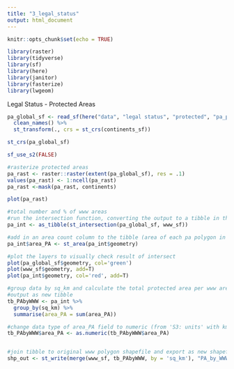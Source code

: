 ```yaml
---
title: "3_legal_status"
output: html_document
---
```


```r
knitr::opts_chunk$set(echo = TRUE)

library(raster)
library(tidyverse)
library(sf)
library(here)
library(janitor)
library(fasterize)
library(lwgeom)


```

Legal Status - Protected Areas
```r

pa_global_sf <- read_sf(here("data", "legal status", "protected", "pa_proj.shp")) %>% 
  clean_names() %>% 
  st_transform(., crs = st_crs(continents_sf))

st_crs(pa_global_sf)

sf_use_s2(FALSE)

#rasterize protected areas
pa_rast <- raster::raster(extent(pa_global_sf), res = .1)
values(pa_rast) <- 1:ncell(pa_rast)
pa_rast <-mask(pa_rast, continents)

plot(pa_rast)

#total number and % of www areas
#run the intersection function, converting the output to a tibble in the process
pa_int <- as_tibble(st_intersection(pa_global_sf, www_sf))

#add in an area count column to the tibble (area of each pa polygon in intersect layer)
pa_int$area_PA <- st_area(pa_int$geometry)

#plot the layers to visually check result of intersect
plot(pa_global_sf$geometry, col='green')
plot(www_sf$geometry, add=T)
plot(pa_int$geometry, col='red', add=T)

#group data by sq_km and calculate the total protected area per www area
#output as new tibble
tb_PAbyWWW <- pa_int %>%
  group_by(sq_km) %>%
  summarise(area_PA = sum(area_PA))

#change data type of area_PA field to numeric (from 'S3: units' with km^2 suffix)
tb_PAbyWWW$area_PA <- as.numeric(tb_PAbyWWW$area_PA)


#join tibble to original www polygon shapefile and export as new shapefile
shp_out <- st_write(merge(www_sf, tb_PAbyWWW, by = 'sq_km'), "PA_by_WWW.shp")



```